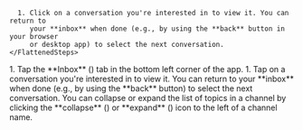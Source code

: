 


<Tabs>
  <TabItem label="Desktop/Web">
    <FlattenedSteps>
      <GoToInbox />

      1. Click on a conversation you're interested in to view it. You can return to
         your **inbox** when done (e.g., by using the **back** button in your browser
         or desktop app) to select the next conversation.
    </FlattenedSteps>
  </TabItem>

  <TabItem label="Mobile">
    <Steps>
      1. Tap the **Inbox** (<InboxIcon />)
         tab in the bottom left corner of the app.
      1. Tap on a conversation you're interested in to view it. You can return to
         your **inbox**  when done (e.g., by using the **back** button) to select
         the next conversation.
    </Steps>
  </TabItem>
</Tabs>

<ZulipTip>
  You can collapse or expand the list of topics in a channel by clicking the
  **collapse**
  (<ArrowDownIcon />)
  or **expand**
  (<ArrowDownIcon />)
  icon to the left of a channel name.
</ZulipTip>

